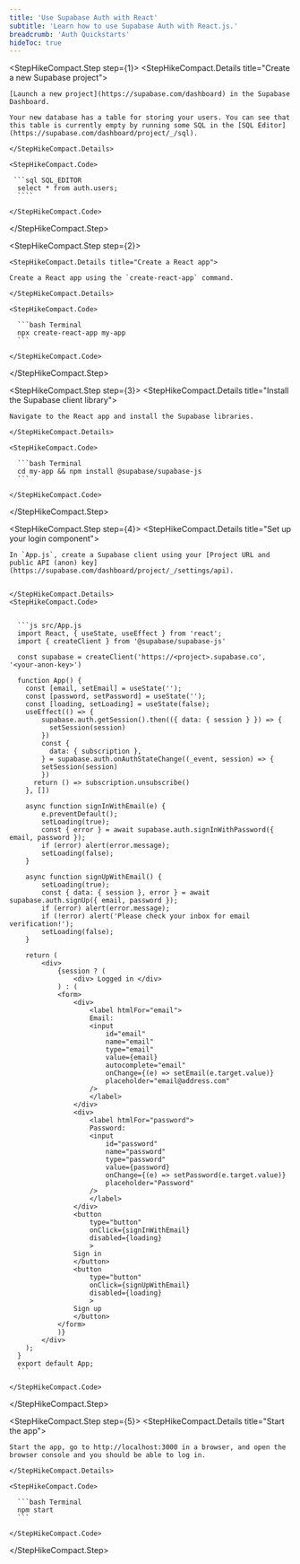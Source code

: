 ```yaml
---
title: 'Use Supabase Auth with React'
subtitle: 'Learn how to use Supabase Auth with React.js.'
breadcrumb: 'Auth Quickstarts'
hideToc: true
---
```


<StepHikeCompact>

  <StepHikeCompact.Step step={1}>
    <StepHikeCompact.Details title="Create a new Supabase project">

    [Launch a new project](https://supabase.com/dashboard) in the Supabase Dashboard.

    Your new database has a table for storing your users. You can see that this table is currently empty by running some SQL in the [SQL Editor](https://supabase.com/dashboard/project/_/sql).

    </StepHikeCompact.Details>

    <StepHikeCompact.Code>

     ```sql SQL_EDITOR
      select * from auth.users;
      ````

    </StepHikeCompact.Code>

  </StepHikeCompact.Step>

  <StepHikeCompact.Step step={2}>

    <StepHikeCompact.Details title="Create a React app">

    Create a React app using the `create-react-app` command.

    </StepHikeCompact.Details>

    <StepHikeCompact.Code>

      ```bash Terminal
      npx create-react-app my-app
      ```

    </StepHikeCompact.Code>

  </StepHikeCompact.Step>

  <StepHikeCompact.Step step={3}>
    <StepHikeCompact.Details title="Install the Supabase client library">

    Navigate to the React app and install the Supabase libraries.

    </StepHikeCompact.Details>

    <StepHikeCompact.Code>

      ```bash Terminal
      cd my-app && npm install @supabase/supabase-js
      ```

    </StepHikeCompact.Code>

  </StepHikeCompact.Step>

  <StepHikeCompact.Step step={4}>
    <StepHikeCompact.Details title="Set up your login component">

    In `App.js`, create a Supabase client using your [Project URL and public API (anon) key](https://supabase.com/dashboard/project/_/settings/api).


    </StepHikeCompact.Details>
    <StepHikeCompact.Code>


      ```js src/App.js
      import React, { useState, useEffect } from 'react';
      import { createClient } from '@supabase/supabase-js'

      const supabase = createClient('https://<project>.supabase.co', '<your-anon-key>')

      function App() {
        const [email, setEmail] = useState('');
        const [password, setPassword] = useState('');
        const [loading, setLoading] = useState(false);
        useEffect(() => {
            supabase.auth.getSession().then(({ data: { session } }) => {
              setSession(session)
            })
            const {
              data: { subscription },
            } = supabase.auth.onAuthStateChange((_event, session) => {
            setSession(session)
            })
          return () => subscription.unsubscribe()
        }, [])

        async function signInWithEmail(e) {
            e.preventDefault();
            setLoading(true);
            const { error } = await supabase.auth.signInWithPassword({ email, password });
            if (error) alert(error.message);
            setLoading(false);
        }

        async function signUpWithEmail() {
            setLoading(true);
            const { data: { session }, error } = await supabase.auth.signUp({ email, password });
            if (error) alert(error.message);
            if (!error) alert('Please check your inbox for email verification!');
            setLoading(false);
        }

        return (
            <div>
                {session ? (
                    <div> Logged in </div>
                ) : (
                <form>
                    <div>
                        <label htmlFor="email">
                        Email:
                        <input
                            id="email"
                            name="email"
                            type="email"
                            value={email}
                            autocomplete="email"
                            onChange={(e) => setEmail(e.target.value)}
                            placeholder="email@address.com"
                        />
                        </label>
                    </div>
                    <div>
                        <label htmlFor="password">
                        Password:
                        <input
                            id="password"
                            name="password"
                            type="password"
                            value={password}
                            onChange={(e) => setPassword(e.target.value)}
                            placeholder="Password"
                        />
                        </label>
                    </div>
                    <button
                        type="button"
                        onClick={signInWithEmail}
                        disabled={loading}
                        >
                    Sign in
                    </button>
                    <button
                        type="button"
                        onClick={signUpWithEmail}
                        disabled={loading}
                        >
                    Sign up
                    </button>
                </form>
                )}
            </div>
        );
      }
      export default App;
      ```

    </StepHikeCompact.Code>

  </StepHikeCompact.Step>

  <StepHikeCompact.Step step={5}>
    <StepHikeCompact.Details title="Start the app">

    Start the app, go to http://localhost:3000 in a browser, and open the browser console and you should be able to log in.

    </StepHikeCompact.Details>

    <StepHikeCompact.Code>

      ```bash Terminal
      npm start
      ```

    </StepHikeCompact.Code>

  </StepHikeCompact.Step>
</StepHikeCompact>
